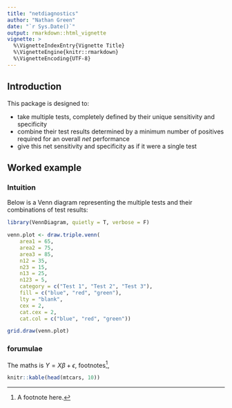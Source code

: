 ```yaml
---
title: "netdiagnostics"
author: "Nathan Green"
date: "`r Sys.Date()`"
output: rmarkdown::html_vignette
vignette: >
  %\VignetteIndexEntry{Vignette Title}
  %\VignetteEngine{knitr::rmarkdown}
  %\VignetteEncoding{UTF-8}
---
```


## Introduction

This package is designed to:

- take multiple tests, completely defined by their unique sensitivity and specificity
- combine their test results determined by a minimum number of positives required for an overall _net_ performance
- give this net sensitivity and specificity as if it were a single test

## Worked example


### Intuition

Below is a Venn diagram representing the multiple tests and their combinations of test results:

```r
library(VennDiagram, quietly = T, verbose = F)

venn.plot <- draw.triple.venn(
	area1 = 65,
	area2 = 75,
	area3 = 85,
	n12 = 35,
	n23 = 15,
	n13 = 25,
	n123 = 5,
	category = c("Test 1", "Test 2", "Test 3"),
	fill = c("blue", "red", "green"),
	lty = "blank",
	cex = 2,
	cat.cex = 2,
	cat.col = c("blue", "red", "green"))

grid.draw(venn.plot)

```


### forumulae

The maths is $Y = X\beta + \epsilon$, footnotes^[A footnote here.],

```r
knitr::kable(head(mtcars, 10))
```


